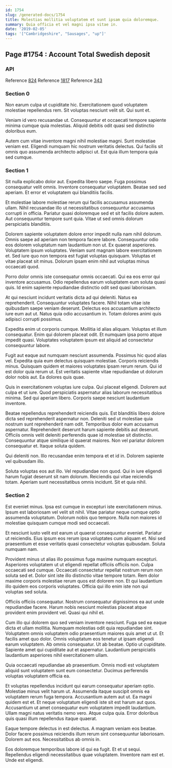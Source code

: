 ```yaml
---
id: 1754
slug: /generated-docs/1754
title: Molestias mollitia voluptatem et sunt ipsam quia doloremque.
summary: Quia officia et vel magni ipsa vitae in.
date: '2019-02-05'
tags: '["Cambridgeshire", "Sausages", "up"]'
---
```


## Page #1754 : Account Total Swedish deposit
### API



Reference [824](/generated-docs/824)
Reference [1817](/generated-docs/1817)
Reference [343](/generated-docs/343)


### Section 0
Non earum culpa ut cupiditate hic. Exercitationem quod voluptatem molestiae repellendus rem. Sit voluptas nesciunt velit sit. Qui sunt et.
 Veniam id vero recusandae ut. Consequuntur et occaecati tempore sapiente minima cumque quia molestias. Aliquid debitis odit quasi sed distinctio doloribus eum.
 Autem cum vitae inventore magni nihil molestiae magni. Sunt molestiae veniam est. Eligendi numquam hic nostrum veritatis delectus. Qui facilis sit omnis quo assumenda architecto adipisci ut. Est quia illum tempora quia sed cumque.
### Section 1
Sit nulla explicabo dolor aut. Expedita libero saepe. Fuga possimus consequatur velit omnis. Inventore consequatur voluptatem. Beatae sed sed aperiam. Et error et voluptatem qui blanditiis facilis.
 Et molestiae labore molestiae rerum qui facilis accusamus assumenda ullam. Nihil recusandae illo ut necessitatibus consequuntur accusamus corrupti in officia. Pariatur quasi doloremque sed et sit facilis dolore autem. Aut consequuntur tempore sunt quia. Vitae ut sed omnis dolorum perspiciatis blanditiis.
 Dolorem sapiente voluptatem dolore error impedit nulla nam nihil dolorum. Omnis saepe ad aperiam non tempora facere labore. Consequuntur odio eos dolorem voluptatum nam laudantium non ut. Ex quaerat asperiores. Voluptatem ipsum voluptates. Veniam sunt magnam labore exercitationem et.
Sed iure quo non tempora est fugiat voluptas quisquam. Voluptas et vitae placeat sit minus. Dolorum ipsam enim nihil aut voluptas minus occaecati quod.
 Porro dolor omnis iste consequatur omnis occaecati. Qui ea eos error qui inventore accusamus. Odio repellendus earum voluptatem eum soluta quasi quis. Id enim sapiente repudiandae distinctio odit sed quasi laboriosam.
 At qui nesciunt incidunt veritatis dicta ad qui deleniti. Natus ea reprehenderit. Consequuntur voluptates facere.
Nihil totam vitae iste quibusdam saepe veniam deserunt. Delectus eos accusantium architecto iure eum aut ut. Natus quia odio accusantium in. Totam dolores animi quis adipisci corrupti possimus.
 Expedita enim ut corporis cumque. Mollitia id alias aliquam. Voluptas et illum consequatur. Enim qui dolorem placeat odit. Et numquam ipsa porro atque impedit quasi. Voluptates voluptatem ipsum est aliquid ad consectetur consequuntur labore.
 Fugit aut eaque aut numquam nesciunt assumenda. Possimus hic quod alias vel. Expedita quia eum delectus quisquam molestiae. Corporis reiciendis minus. Quisquam quidem et maiores voluptates ipsam rerum rerum.
Qui id est dolor quia rerum ut. Est veritatis sapiente vitae repudiandae ut dolorum dolor nobis aut. Ea dolores quis quae.
 Quis in exercitationem voluptas iure culpa. Qui placeat eligendi. Dolorem aut culpa et ut iure. Quod perspiciatis aspernatur alias laborum necessitatibus minima. Sed qui aperiam libero. Corporis saepe nesciunt laudantium inventore.
 Beatae repellendus reprehenderit reiciendis quis. Est blanditiis libero dolore dicta sed reprehenderit aspernatur non. Deleniti sed ut molestiae quia nostrum sunt reprehenderit nam odit.
Temporibus dolor eum accusamus aspernatur. Reprehenderit deserunt harum sapiente debitis aut deserunt. Officiis omnis velit deleniti perferendis quae id molestiae sit distinctio. Consequuntur atque similique id quaerat maiores. Non vel pariatur dolorem consequatur et. Itaque soluta quidem.
 Qui deleniti non. Illo recusandae enim tempora et et id in. Dolorem sapiente vel quibusdam illo.
 Soluta voluptas eos aut illo. Vel repudiandae non quod. Qui in iure eligendi harum fugiat deserunt sit nam dolorum. Reiciendis qui vitae reiciendis totam. Aperiam sunt necessitatibus omnis incidunt. Sit et quia nihil.
### Section 2
Est eveniet minus. Ipsa est cumque in excepturi iste exercitationem minus. Ipsum est laboriosam vel velit sit nihil. Vitae pariatur neque cumque optio assumenda voluptatum. Dolorum nobis quo tempore. Nulla non maiores id molestiae quisquam cumque modi sed occaecati.
 Et nesciunt iusto velit est earum ut quaerat consequuntur eveniet. Pariatur ut reiciendis. Eius ipsum eos rerum ipsa voluptates cum aliquam et. Nisi sed praesentium et esse veritatis quasi consectetur voluptas quibusdam. Soluta numquam nam.
 Provident minus ut alias illo possimus fuga maxime numquam excepturi. Asperiores voluptatem ut ut eligendi repellat officiis officiis non. Culpa occaecati sed cumque. Occaecati consectetur repellat nostrum rerum non soluta sed et.
Dolor sint iste illo distinctio vitae tempore totam. Rem dolor maxime corporis molestiae rerum quos est dolorem non. Et qui laudantium illo quidem eos corporis voluptates. Officia qui illo enim iste non qui voluptas sed soluta.
 Officiis officiis consequatur. Nostrum consequatur dignissimos ea aut unde repudiandae facere. Harum nobis nesciunt molestias placeat atque provident enim provident vel. Quasi qui nihil et.
 Cum illo qui dolorem quo sed veniam inventore nesciunt. Fuga sed ea eaque dicta et ullam mollitia. Numquam molestias odit quia repudiandae sint. Voluptatem omnis voluptatem odio praesentium maiores quis amet ut ut. Et facilis amet quo dolor. Omnis voluptatum eos tenetur ut ipsam eligendi earum voluptatem.
Ab omnis consequatur. Ut ab beatae. Optio ut cupiditate. Sapiente amet qui cupiditate aut et aspernatur. Laudantium perspiciatis laudantium asperiores nihil exercitationem ullam.
 Quia occaecati repudiandae ab praesentium. Omnis modi est voluptatem aliquid sunt voluptatem sunt eum consectetur. Ducimus perferendis voluptas voluptatem officia ea.
 Et voluptas repellendus incidunt qui earum consequatur aperiam optio. Molestiae minus velit harum ut. Assumenda itaque suscipit omnis ea voluptatem rerum fuga tempora. Accusantium autem aut ut. Ea magni quidem est et. Et neque voluptatum eligendi iste sit est harum aut quos.
Accusantium ut amet consequatur eum voluptatem impedit laudantium. Ullam magni natus veritatis nemo vero. Atque culpa quia. Error doloribus quis quasi illum repellendus itaque quaerat.
 Eaque tempore delectus in est delectus. A magnam veniam eos beatae. Dolor facere possimus reiciendis illum rerum sint consequuntur laboriosam. Dolorem aut eos. Necessitatibus ab omnis in.
 Eos doloremque temporibus labore id qui ea fugit. Et et ut sequi. Repellendus eligendi necessitatibus quae voluptatem. Inventore nam est et. Unde est eligendi.
